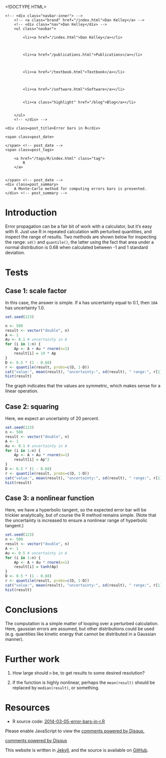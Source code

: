 <!DOCTYPE HTML>
<html>
<head>
<link rel='stylesheet' type='text/css' href='/css/syntax.css' />
<link rel='stylesheet' type='text/css' href='/css/style.css' />
<meta charset="UTF-8">
<title>Error bars in R</title>
</head>

<body>
<div class="navbar">
    <!-- <div class="navbar-inner"> -->
        <!-- <a class="brand" href="/index.html">Dan Kelley</a> -->
        <!-- <div class="nav">Dan Kelley</div> -->
        <ul class="navbar">
            
            <li><a href="/index.html">Dan Kelley</a></li>
            

            
            <li><a href="/publications.html">Publications</a></li>
            

            
            <li><a href="/textbook.html">Textbook</a></li>
            

            
            <li><a href="/software.html">Software</a></li>
            
            
            <li><a class="highlight" href="/blog">Blog</a></li>
            

        </ul>
        <!-- </div> -->
</div>

<div id="content">
    




<!-- <div class="span8"> -->

<div class=topnav>

<!-- | <a href='/blog'>Home</a> | -->

</div> <!-- topnav -->


<div class="page-header">

    <div class=post_title>Error bars in R</div>
<!-- </div> --> <!-- span8 -->

<!-- <div class="span4"> -->

<div class=slug>
    <span class=post_date>
        
    </span> <!-- post_date -->
    <span class=post_tags>
        
        <a href="/tags/R/index.html" class="tag">
            R
        </a>
        
        
    </span> <!-- post_date -->
    <div class=post_summary>
        A Monte-Carlo method for computing errors bars is presented.
    </div> <!-- post_summary -->
</div> <!-- slug ->

<!-- </div> -->
<!-- span4 -->
</div> <!-- page-header -->



# Introduction

Error propagation can be a fair bit of work with a calculator, but it's easy with R.  Just use R in repeated calculation with perturbed quantities, and inspect the range of results.  Two methods are shown below for inspecting the range: ``sd()`` and ``quantile()``, the latter using the fact that area under a normal distribution is 0.68 when calculated between -1 and 1 standard deviation.

# Tests


## Case 1: scale factor

In this case, the answer is simple.  If ``A`` has uncertainty equal to 0.1, then ``10A`` has uncertainty 1.0.


```r
set.seed(123)

n <- 500
result <- vector("double", n)
A <- 1
Au <- 0.1 # uncertainty in A
for (i in 1:n) {
    Ap <- A + Au * rnorm(n=1)
    result[i] = 10 * Ap
}
D <- 0.5 * (1 - 0.68)
r <- quantile(result, probs=c(D, 1-D))
cat("value:", mean(result), "uncertainty:", sd(result), " range:", r[1], "to", r[2], "\n")
hist(result)
```

The graph indicates that the values are symmetric, which makes sense for a linear operation.

                                        
## Case 2: squaring

Here, we expect an uncertainty of 20 percent.


```r
set.seed(123)
n <- 500
result <- vector("double", n)
A <- 1
Au <- 0.1 # uncertainty in A
for (i in 1:n) {
    Ap <- A + Au * rnorm(n=1)
    result[i] = Ap^2
}
D <- 0.5 * (1 - 0.68)
r <- quantile(result, probs=c(D, 1-D))
cat("value:", mean(result), "uncertainty:", sd(result), " range:", r[1], "to", r[2], "\n")
hist(result)
```

## Case 3: a nonlinear function

Here, we have a hyperbolic tangent, so the expected error bar will be trickier analytically, but of course the R method remains simple.  (Note that the uncertainty is increased to ensure a nonlinear range of hyperbolic tangent.)


```r
set.seed(123)
n <- 500
result <- vector("double", n)
A <- 1
Au <- 0.5 # uncertainty in A
for (i in 1:n) {
    Ap <- A + Au * rnorm(n=1)
    result[i] = tanh(Ap)
}
D <- 0.5 * (1 - 0.68)
r <- quantile(result, probs=c(D, 1-D))
cat("value:", mean(result), "uncertainty:", sd(result), " range:", r[1], "to", r[2], "\n")
hist(result)
```

# Conclusions

The computation is a simple matter of looping over a perturbed calculation.  Here, gaussian errors are assumed, but other distributions could be used (e.g. quantities like kinetic energy that cannot be distributed in a Gaussian manner).  

# Further work

1. How large should ``n`` be, to get results to some desired resolution?

2. If the function is highly nonlinear, perhaps the ``mean(result)`` should be replaced by ``median(result)``, or something. 

# Resources

* R source code: [2014-03-05-error-bars-in-r.R](/assets/2014-03-05-error-bars-in-r.R)



<div id="disqus_thread"></div>
<script type="text/javascript">
/* * * CONFIGURATION VARIABLES: EDIT BEFORE PASTING INTO YOUR WEBPAGE * * */
var disqus_shortname = 'dankelleydalhousie'; // required: replace example with your forum shortname

/* * * DON'T EDIT BELOW THIS LINE * * */
(function() {
 var dsq = document.createElement('script'); dsq.type = 'text/javascript'; dsq.async = true;
 dsq.src = '//' + disqus_shortname + '.disqus.com/embed.js';
 (document.getElementsByTagName('head')[0] || document.getElementsByTagName('body')[0]).appendChild(dsq);
 })();
</script>
<noscript>Please enable JavaScript to view the <a href="http://disqus.com/?ref_noscript">comments powered by Disqus.</a></noscript>
<a href="http://disqus.com" class="dsq-brlink">comments powered by <span class="logo-disqus">Disqus</span></a>


</div>

<p class="footnote">This website is written in <a
href="http://jekyllrb.com">Jekyll</a>, and the source is available on <a
href="https://github.com/dankelley/dankelley.github.io">GitHub</a>.</p>

</body>
</html>

